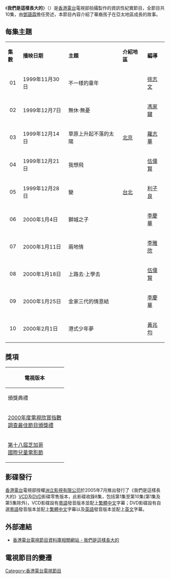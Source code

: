 {{香港電台電視節目
|中文節目名=我們是這樣長大的
|英文節目名={{lang|en|My Childhood}}
|製作年份=
|本港台首播日期=1999年11月30日－2000年2月1日
|本港台首播時間=逢星期二 19:00-19:30（連廣告）
|監製=[[鄭惠芳|鄭惠芳]]
|編導=[[徐志文|徐志文]]、[[馮家鍵|馮家鍵]]、[[羅志華|羅志華]]、[[伍偉賢|伍偉賢]]、<br/>[[利子良|利子良]]、[[李慶華|李慶華]]、[[李雅欣|李雅欣]]、[[黃兆均|黃兆均]]
|語言=[[粵語|粵語]]、[[英語|英語]]
|集數=10
|類型=紀實
|外景=每集不同拍攝地區
|製作公司=[[香港電台|香港電台]]電視部
|旁白=[[鄧藹霖|鄧藹霖]]
}}
《'''我們是這樣長大的'''》（{{lang-en|''My Childhood''}}）是[[香港電台|香港電台]]電視部拍攝製作的資訊性紀實節目，全節目共10集，由[[鄧藹霖|鄧藹霖]]擔任旁述，本節目內容介紹了華裔孩子在亞太地區成長的故事。

==每集主題==
{|class="wikitable"
|- style="background:cornflowerblue; color:white" align=center
|'''集數'''||'''播映日期'''||'''主題'''||'''介紹地區'''||'''編導'''
|-
|align=center|01||1999年11月30日||不一樣的童年||{{INA}}||[[徐志文|徐志文]]
|-
|align=center|02||1999年12月7日||無休·無憂||{{AUS}}||[[馮家鍵|馮家鍵]]
|-
|align=center|03||1999年12月14日||草原上升起不落的太陽||{{CHN}}[[北京|北京]]||[[羅志華|羅志華]]
|-
|align=center|04||1999年12月21日||我想飛||{{CAM}}||[[伍偉賢|伍偉賢]]
|-
|align=center|05||1999年12月28日||變||{{TWN}}[[台北|台北]]||[[利子良|利子良]]
|-
|align=center|06||2000年1月4日||獅城之子||{{SIN}}||[[李慶華|李慶華]]
|-
|align=center|07||2000年1月11日||兩地情||{{THA}}||[[李雅欣|李雅欣]]
|-
|align=center|08||2000年1月18日||上路去·上學去||{{JAP}}||[[伍偉賢|伍偉賢]]
|-
|align=center|09||2000年1月25日||金家三代的情意結||{{KOR}}||[[李慶華|李慶華]]
|-
|align=center|10||2000年2月1日||港式少年夢||{{HK}}||[[黃兆均|黃兆均]]
|}

==獎項==
{| class="wikitable"
!colspan="2"|電視版本
|-
!頒獎典禮||獲獎獎項
|-
|[[2000年度電視欣賞指數調查最佳節目頒獎禮得獎名單|2000年度電視欣賞指數<br/>調查最佳節目頒獎禮]]||最佳電視節目第十七位
|-
|[[芝加哥國際兒童電影節|第十八屆芝加哥<br/>國際兒童電影節]]||第一名：<br/>《我們是這樣長大的》－<br/>草原上升起不落的太陽
|}

==影碟發行==
[[香港電台|香港電台]]電視部授權[[洲立影視有限公司|洲立影視有限公司]]於2005年7月推出發行了《我們是這樣長大的》[[VCD|VCD]]及[[DVD|DVD]]影碟零售版本，此影碟收錄8集，包括第1集至第10集(第1集及第5集除外)，VCD影碟設有[[粵語|粵語]]發音版本並配上[[繁體中文|繁體中文]]字幕；DVD影碟設有自選[[粵語|粵語]]發音版本並配上[[繁體中文|繁體中文]]字幕以及[[英語|英語]]發音版本並配上[[英文|英文]]字幕。

==外部連結==
*[http://app1.rthk.org.hk/php/tvarchivecatalog/episode.php?progid=70&tvcat=2 香港電台電視節目資料庫相關網站 - 我們是這樣長大的] {{Wayback|url=http://app1.rthk.org.hk/php/tvarchivecatalog/episode.php?progid=70&tvcat=2 |date=20160304192313 }}

==電視節目的變遷==
{{電視節目的變遷|
|電視台={{HK}}[[亞洲電視|亞洲電視]][[本港台|本港台]]
|播放檔次=星期二 19:00-19:30 時段
|節目名稱=我們是這樣長大的 (港台節目)<br/>(1999.11.30 - 2000.02.01)
|上一節目=[[99區選多面體|99區選多面體]] (港台節目)<br/>(1999.11.16 - 1999.11.23)
|下一節目=[[創意空間_(第二輯)|創意空間 (第二輯)]] (港台節目)<br/>(2000.02.08 - 2000.03.28)
}}

[[Category:香港電台電視節目|Category:香港電台電視節目]]